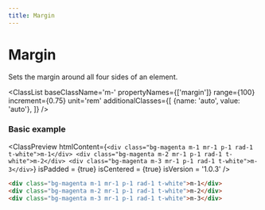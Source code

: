 ```yaml
---
title: Margin
---
```



# Margin

Sets the margin around all four sides of an element.

<ClassList 
  baseClassName='m-' 
  propertyNames={['margin']}
  range={100} 
  increment={0.75} 
  unit='rem' 
  additionalClasses={[
    {name: 'auto', value: 'auto'},
  ]} 
/>

### Basic example

<ClassPreview
  htmlContent={`
    <div class="bg-magenta m-1 mr-1 p-1 rad-1 t-white">m-1</div>
    <div class="bg-magenta m-2 mr-1 p-1 rad-1 t-white">m-2</div>
    <div class="bg-magenta m-3 mr-1 p-1 rad-1 t-white">m-3</div>
  `}
  isPadded = {true}
  isCentered = {true}
  isVersion = '1.0.3'
/>

```html
<div class="bg-magenta m-1 mr-1 p-1 rad-1 t-white">m-1</div>
<div class="bg-magenta m-2 mr-1 p-1 rad-1 t-white">m-2</div>
<div class="bg-magenta m-3 mr-1 p-1 rad-1 t-white">m-3</div>
```